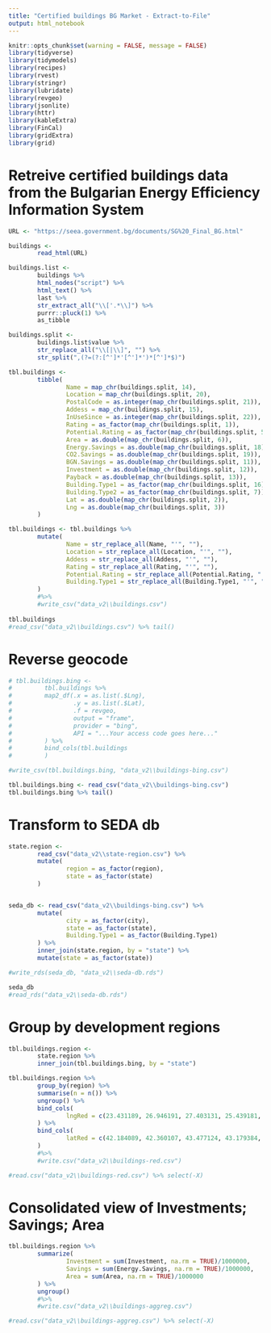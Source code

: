 ```yaml
---
title: "Certified buildings BG Market - Extract-to-File"
output: html_notebook
---
```


```r
knitr::opts_chunk$set(warning = FALSE, message = FALSE)
library(tidyverse)
library(tidymodels)
library(recipes)
library(rvest)
library(stringr)
library(lubridate)
library(revgeo)
library(jsonlite)
library(httr)
library(kableExtra)
library(FinCal)
library(gridExtra)
library(grid)
```


# Retreive certified buildings data from the Bulgarian Energy Efficiency Information System

```r
URL <- "https://seea.government.bg/documents/SG%20_Final_BG.html"

buildings <-
        read_html(URL)

buildings.list <-
        buildings %>%
        html_nodes("script") %>% 
        html_text() %>%
        last %>%
        str_extract_all("\\['.*\\]") %>%
        purrr::pluck(1) %>%
        as_tibble

buildings.split <-  
        buildings.list$value %>%
        str_replace_all("\\[|\\]", "") %>%
        str_split(",(?=(?:[^']*'[^']*')*[^']*$)")

tbl.buildings <-
        tibble(
                Name = map_chr(buildings.split, 14),
                Location = map_chr(buildings.split, 20),
                PostalCode = as.integer(map_chr(buildings.split, 21)),
                Addess = map_chr(buildings.split, 15),
                InUseSince = as.integer(map_chr(buildings.split, 22)),
                Rating = as_factor(map_chr(buildings.split, 1)),
                Potential.Rating = as_factor(map_chr(buildings.split, 5)),
                Area = as.double(map_chr(buildings.split, 6)),
                Energy.Savings = as.double(map_chr(buildings.split, 18)),
                CO2.Savings = as.double(map_chr(buildings.split, 19)),
                BGN.Savings = as.double(map_chr(buildings.split, 11)),
                Investment = as.double(map_chr(buildings.split, 12)),
                Payback = as.double(map_chr(buildings.split, 13)),
                Building.Type1 = as_factor(map_chr(buildings.split, 16)),
                Building.Type2 = as_factor(map_chr(buildings.split, 7)),
                Lat = as.double(map_chr(buildings.split, 2)),
                Lng = as.double(map_chr(buildings.split, 3))
        )

tbl.buildings <- tbl.buildings %>%
        mutate(
                Name = str_replace_all(Name, "'", ""),
                Location = str_replace_all(Location, "'", ""),
                Addess = str_replace_all(Addess, "'", ""),
                Rating = str_replace_all(Rating, "'", ""),
                Potential.Rating = str_replace_all(Potential.Rating, "'", ""),
                Building.Type1 = str_replace_all(Building.Type1, "'", "")
        ) 
        #%>%
        #write_csv("data_v2\\buildings.csv")
        
tbl.buildings
#read_csv("data_v2\\buildings.csv") %>% tail()

```


# Reverse geocode 

```r

# tbl.buildings.bing <-
#         tbl.buildings %>%
#         map2_df(.x = as.list(.$Lng), 
#                 .y = as.list(.$Lat), 
#                 .f = revgeo, 
#                 output = "frame", 
#                 provider = "bing",
#                 API = "...Your access code goes here..."
#         ) %>%
#         bind_cols(tbl.buildings
#         )

#write_csv(tbl.buildings.bing, "data_v2\\buildings-bing.csv")

tbl.buildings.bing <- read_csv("data_v2\\buildings-bing.csv")
tbl.buildings.bing %>% tail()
```

# Transform to SEDA db

```r
state.region <-
        read_csv("data_v2\\state-region.csv") %>%
        mutate(
                region = as_factor(region),
                state = as_factor(state)
        )


seda_db <- read_csv("data_v2\\buildings-bing.csv") %>%
        mutate(
                city = as_factor(city),
                state = as_factor(state),
                Building.Type1 = as_factor(Building.Type1)
        ) %>%
        inner_join(state.region, by = "state") %>%
        mutate(state = as_factor(state))

#write_rds(seda_db, "data_v2\\seda-db.rds")

seda_db
#read_rds("data_v2\\seda-db.rds")
```

# Group by development regions

```r

tbl.buildings.region <-
        state.region %>%
        inner_join(tbl.buildings.bing, by = "state")

tbl.buildings.region %>%
        group_by(region) %>%
        summarise(n = n()) %>%
        ungroup() %>%
        bind_cols(
                lngRed = c(23.431189, 26.946191, 27.403131, 25.439181, 25.464054, 23.115908)
        ) %>%
        bind_cols(
                latRed = c(42.184089, 42.360107, 43.477124, 43.179384, 41.846443, 43.604365)
        ) 
        #%>%
        #write.csv("data_v2\\buildings-red.csv")

#read.csv("data_v2\\buildings-red.csv") %>% select(-X)
```

# Consolidated view of  Investments; Savings; Area

```r
tbl.buildings.region %>%
        summarize(
                Investment = sum(Investment, na.rm = TRUE)/1000000,
                Savings = sum(Energy.Savings, na.rm = TRUE)/1000000,
                Area = sum(Area, na.rm = TRUE)/1000000
        ) %>%
        ungroup() 
        #%>%
        #write.csv("data_v2\\buildings-aggreg.csv")

#read.csv("data_v2\\buildings-aggreg.csv") %>% select(-X)
```

